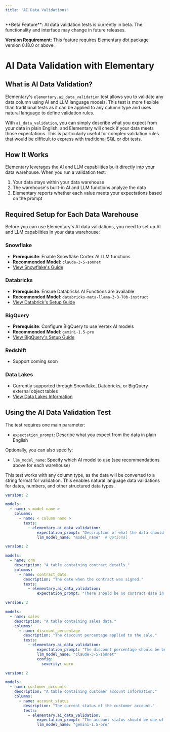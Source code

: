 ```yaml
---
title: "AI Data Validations"
---
```


<Note type="warning">
  **Beta Feature**: AI data validation tests is currently in beta. The functionality and interface may change in future releases.
  
  **Version Requirement**: This feature requires Elementary dbt package version 0.18.0 or above.
</Note>

# AI Data Validation with Elementary

## What is AI Data Validation?

Elementary's `elementary.ai_data_validation` test allows you to validate any data column using AI and LLM language models. This test is more flexible than traditional tests as it can be applied to any column type and uses natural language to define validation rules.

With `ai_data_validation`, you can simply describe what you expect from your data in plain English, and Elementary will check if your data meets those expectations. This is particularly useful for complex validation rules that would be difficult to express with traditional SQL or dbt tests.

## How It Works

Elementary leverages the AI and LLM capabilities built directly into your data warehouse. When you run a validation test:

1. Your data stays within your data warehouse
2. The warehouse's built-in AI and LLM functions analyze the data
3. Elementary reports whether each value meets your expectations based on the prompt

## Required Setup for Each Data Warehouse

Before you can use Elementary's AI data validations, you need to set up AI and LLM capabilities in your data warehouse:

### Snowflake
- **Prerequisite**: Enable Snowflake Cortex AI LLM functions
- **Recommended Model**: `claude-3-5-sonnet`
- [View Snowflake's Guide](/data-tests/ai-data-tests/supported-platforms/snowflake)

### Databricks
- **Prerequisite**: Ensure Databricks AI Functions are available
- **Recommended Model**: `databricks-meta-llama-3-3-70b-instruct`
- [View Databrick's Setup Guide](/data-tests/ai-data-tests/supported-platforms/databricks)

### BigQuery
- **Prerequisite**: Configure BigQuery to use Vertex AI models
- **Recommended Model**: `gemini-1.5-pro`
- [View BigQuery's Setup Guide](/data-tests/ai-data-tests/supported-platforms/bigquery)

### Redshift
- Support coming soon

### Data Lakes
- Currently supported through Snowflake, Databricks, or BigQuery external object tables
- [View Data Lakes Information](/data-tests/ai-data-tests/supported-platforms/data-lakes)

## Using the AI Data Validation Test

The test requires one main parameter:
- `expectation_prompt`: Describe what you expect from the data in plain English

Optionally, you can also specify:
- `llm_model_name`: Specify which AI model to use (see recommendations above for each warehouse)

<Info>
  This test works with any column type, as the data will be converted to a string format for validation. This enables natural language data validations for dates, numbers, and other structured data types.
</Info>

<RequestExample>

```yml Models
version: 2

models:
  - name: < model name >
    columns:
      - name: < column name >
        tests:
          - elementary.ai_data_validation:
              expectation_prompt: "Description of what the data should satisfy"
              llm_model_name: "model_name"  # Optional
```

```yml Example - Date Validation
version: 2

models:
  - name: crm
    description: "A table containing contract details."
    columns:
      - name: contract_date
        description: "The date when the contract was signed."
        tests:
          - elementary.ai_data_validation:
              expectation_prompt: "There should be no contract date in the future"
```

```yml Example - Numeric Validation
version: 2

models:
  - name: sales
    description: "A table containing sales data."
    columns:
      - name: discount_percentage
        description: "The discount percentage applied to the sale."
        tests:
          - elementary.ai_data_validation:
              expectation_prompt: "The discount percentage should be between 0 and 50, and should only be a whole number."
              llm_model_name: "claude-3-5-sonnet"
              config:
                severity: warn
```

```yml Example - Complex Validation
version: 2

models:
  - name: customer_accounts
    description: "A table containing customer account information."
    columns:
      - name: account_status
        description: "The current status of the customer account."
        tests:
          - elementary.ai_data_validation:
              expectation_prompt: "The account status should be one of: 'active', 'inactive', 'suspended', or 'pending'. If the account is 'suspended', there should be a reason code in the suspension_reason column."
              llm_model_name: "gemini-1.5-pro"
```

</RequestExample>

